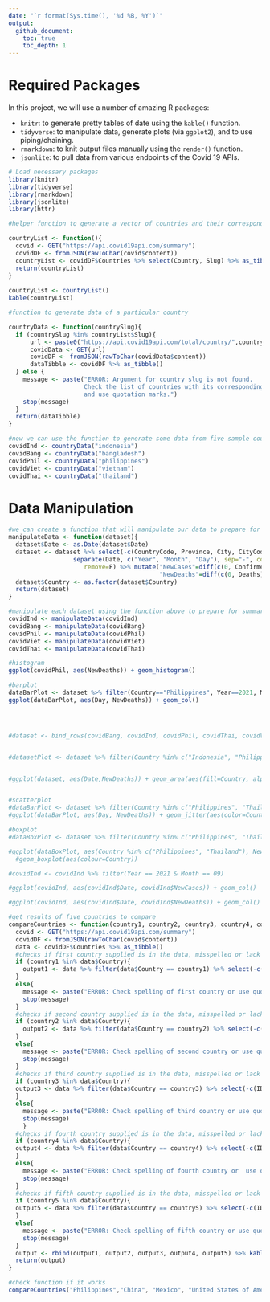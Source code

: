 ```yaml
---
date: "`r format(Sys.time(), '%d %B, %Y')`"
output:
  github_document:
    toc: true
    toc_depth: 1
---
```


# Required Packages
In this project, we will use a number of amazing R packages:

  * `knitr`: to generate pretty tables of date using the `kable()` function.  
  * `tidyverse`: to manipulate data, generate plots (via `ggplot2`), and to use piping/chaining.
  * `rmarkdown`: to knit output files manually using the `render()` function.  
  * `jsonlite`: to pull data from various endpoints of the Covid 19 APIs.
  
```r
# Load necessary packages
library(knitr)
library(tidyverse)
library(rmarkdown)
library(jsonlite)
library(httr)
```


```r
#helper function to generate a vector of countries and their corresponding Slug name whose data are update daily.

countryList <- function(){
  covid <- GET("https://api.covid19api.com/summary")
  covidDF <- fromJSON(rawToChar(covid$content))
  countryList <- covidDF$Countries %>% select(Country, Slug) %>% as_tibble()
  return(countryList)
}
  
countryList <- countryList()
kable(countryList)
```

```r
#function to generate data of a particular country

countryData <- function(countrySlug){
  if (countrySlug %in% countryList$Slug){
      url <- paste0("https://api.covid19api.com/total/country/",countrySlug)
      covidData <- GET(url)
      covidDF <- fromJSON(rawToChar(covidData$content))
      dataTibble <- covidDF %>% as_tibble()
  } else {
    message <- paste("ERROR: Argument for country slug is not found.
                     Check the list of countries with its corresponding slug name
                     and use quotation marks.")
    stop(message)
  }
  return(dataTibble)
}

#now we can use the function to generate some data from five sample countries
covidInd <- countryData("indonesia")
covidBang <- countryData("bangladesh")
covidPhil <- countryData("philippines")
covidViet <- countryData("vietnam")
covidThai <- countryData("thailand")
```


# Data Manipulation
```r
#we can create a function that will manipulate our data to prepare for data summaries and visualization
manipulateData <- function(dataset){
  dataset$Date <- as.Date(dataset$Date)
  dataset <- dataset %>% select(-c(CountryCode, Province, City, CityCode, Lat, Lon)) %>%
                  separate(Date, c("Year", "Month", "Day"), sep="-", convert=T, 
                     remove=F) %>% mutate("NewCases"=diff(c(0, Confirmed)),
                                          "NewDeaths"=diff(c(0, Deaths)))
  dataset$Country <- as.factor(dataset$Country)
  return(dataset)
}

#manipulate each dataset using the function above to prepare for summarization and visualization
covidInd <- manipulateData(covidInd)
covidBang <- manipulateData(covidBang)
covidPhil <- manipulateData(covidPhil)
covidViet <- manipulateData(covidViet)
covidThai <- manipulateData(covidThai)

#histogram
ggplot(covidPhil, aes(NewDeaths)) + geom_histogram()

#barplot
dataBarPlot <- dataset %>% filter(Country=="Philippines", Year==2021, Month==9)
ggplot(dataBarPlot, aes(Day, NewDeaths)) + geom_col()




#dataset <- bind_rows(covidBang, covidInd, covidPhil, covidThai, covidViet)


#datasetPlot <- dataset %>% filter(Country %in% c("Indonesia", "Philippines", "Vietnam"))


#ggplot(dataset, aes(Date,NewDeaths)) + geom_area(aes(fill=Country, alpha=0.5)) + geom_text(aes(label=NewDeaths))


#scatterplot
#dataBarPlot <- dataset %>% filter(Country %in% c("Philippines", "Thailand"), Year==2021, Month==9)
#ggplot(dataBarPlot, aes(Day, NewDeaths)) + geom_jitter(aes(color=Country))

#boxplot
#dataBoxPlot <- dataset %>% filter(Country %in% c("Philippines", "Thailand"), Year==2021, Month==9)

#ggplot(dataBoxPlot, aes(Country %in% c("Philippines", "Thailand"), NewDeaths)) + 
  #geom_boxplot(aes(colour=Country))
```

```r
#covidInd <- covidInd %>% filter(Year == 2021 & Month == 09)

#ggplot(covidInd, aes(covidInd$Date, covidInd$NewCases)) + geom_col()

#ggplot(covidInd, aes(covidInd$Date, covidInd$NewDeaths)) + geom_col()

```





```r
#get results of five countries to compare
compareCountries <- function(country1, country2, country3, country4, country5){
  covid <- GET("https://api.covid19api.com/summary")
  covidDF <- fromJSON(rawToChar(covid$content))
  data <- covidDF$Countries %>% as_tibble()
  #checks if first country supplied is in the data, misspelled or lack quotation marks
  if (country1 %in% data$Country){
    output1 <- data %>% filter(data$Country == country1) %>% select(-c(ID,Slug,Premium))
  }
  else{
    message <- paste("ERROR: Check spelling of first country or use quotation marks.")
    stop(message)
  }
  #checks if second country supplied is in the data, misspelled or lack quotation marks
  if (country2 %in% data$Country){
    output2 <- data %>% filter(data$Country == country2) %>% select(-c(ID,Slug, Premium))
  }
  else{
    message <- paste("ERROR: Check spelling of second country or use quotation marks.")
    stop(message)
  }
  #checks if third country supplied is in the data, misspelled or lack quotation marks
  if (country3 %in% data$Country){
  output3 <- data %>% filter(data$Country == country3) %>% select(-c(ID,Slug, Premium))
  }
  else{
    message <- paste("ERROR: Check spelling of third country or use quotation marks.")
    stop(message)
    }
  #checks if fourth country supplied is in the data, misspelled or lack quotation marks  
  if (country4 %in% data$Country){
  output4 <- data %>% filter(data$Country == country4) %>% select(-c(ID,Slug, Premium))
  }
  else{
    message <- paste("ERROR: Check spelling of fourth country or  use quotation marks.")
    stop(message)
  }
  #checks if fifth country supplied is in the data, misspelled or lack quotation marks  
  if (country5 %in% data$Country){
  output5 <- data %>% filter(data$Country == country5) %>% select(-c(ID, Slug, Premium))
  }
  else{
    message <- paste("ERROR: Check spelling of fifth country or use quotation marks.")
    stop(message)
  }
  output <- rbind(output1, output2, output3, output4, output5) %>% kable()
  return(output)
}

#check function if it works
compareCountries("Philippines","China", "Mexico", "United States of America", "Australia")

```


